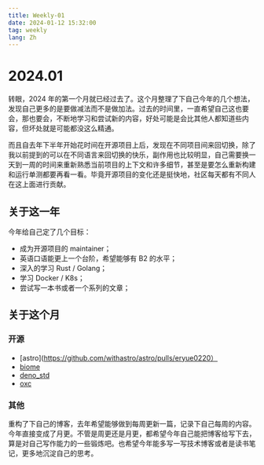 ```yaml
---
title: Weekly-01
date: 2024-01-12 15:32:00
tag: weekly
lang: Zh
---
```


# 2024.01

转眼，2024 年的第一个月就已经过去了。这个月整理了下自己今年的几个想法，发现自己更多的是要做减法而不是做加法。过去的时间里，一直希望自己这也要会，那也要会，不断地学习和尝试新的内容，好处可能是会比其他人都知道些内容，但坏处就是可能都没这么精通。

而且自去年下半年开始花时间在开源项目上后，发现在不同项目间来回切换，除了我以前提到的可以在不同语言来回切换的快乐，副作用也比较明显，自己需要换一天到一周的时间来重新熟悉当前项目的上下文和许多细节，甚至是要怎么重新构建和运行单测都要再看一看。毕竟开源项目的变化还是挺快地，社区每天都有不同人在这上面进行贡献。

## 关于这一年

今年给自己定了几个目标：

- 成为开源项目的 maintainer；
- 英语口语能更上一个台阶，希望能够有 B2 的水平；
- 深入的学习 Rust / Golang；
- 学习 Docker / K8s；
- 尝试写一本书或者一个系列的文章；

## 关于这个月

### 开源

- [astro](https://github.com/withastro/astro/pulls/eryue0220）
- [biome](https://github.com/biomejs/biome/pulls/eryue0220)
- [deno_std](https://github.com/denoland/deno_std/pulls/eryue0220)
- [oxc](https://github.com/oxc-project/oxc/pulls/eryue0220)

### 其他

重构了下自己的博客，去年希望能够做到每周更新一篇，记录下自己每周的内容。今年直接变成了月更。不管是周更还是月更，都希望今年自己能把博客给写下去，算是对自己写作能力的一些锻炼吧。也希望今年能多写一写技术博客或者是读书笔记，更多地沉淀自己的思考。
